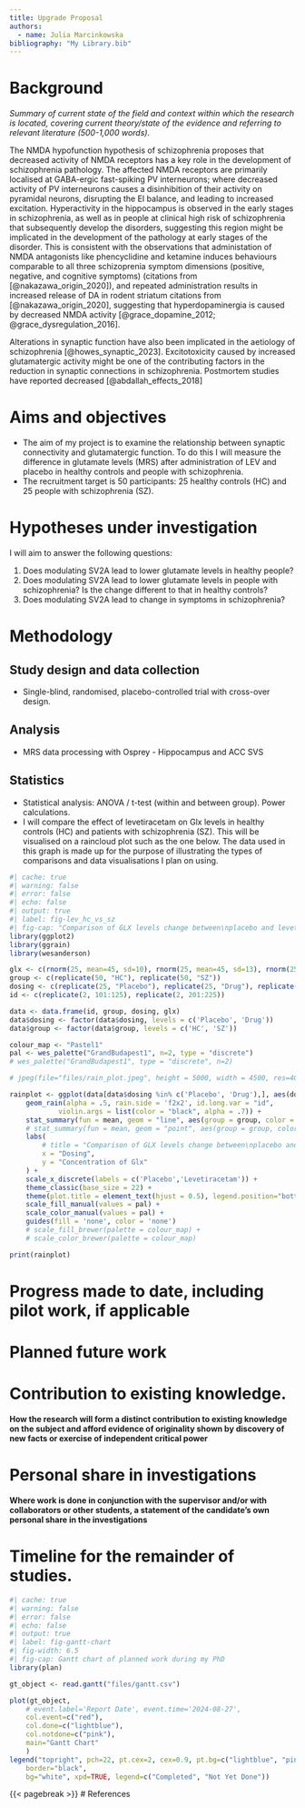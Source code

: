 ```yaml
---
title: Upgrade Proposal
authors:
  - name: Julia Marcinkowska
bibliography: "My Library.bib"
---
```


# Background
*Summary of current state of the field and context within which the research is located, covering current theory/state of the evidence and referring to relevant literature (500-1,000 words).*

The [NMDA]{.gls} hypofunction hypothesis of schizophrenia proposes that decreased activity of [NMDA]{.gls} receptors has a key role in the development of schizophrenia pathology. The affected [NMDA]{.gls} receptors are primarily localised at [GABA]{.gls}-ergic fast-spiking [PV]{.gls} interneurons; where decreased activity of [PV]{.gls} interneurons causes a disinhibition of their activity on pyramidal neurons, disrupting the [EI]{.gls} balance, and leading to increased excitation. Hyperactivity in the hippocampus is observed in the early stages in schizophrenia, as well as in people at clinical high risk of schizophrenia that subsequently develop the disorders, suggesting this region might be implicated in the development of the pathology at early stages of the disorder. This is consistent with the observations that administation of [NMDA]{.gls} antagonists like phencyclidine and ketamine induces behaviours comparable to all three schizoprenia symptom dimensions (positive, negative, and cognitive symptoms) (citations from [@nakazawa_origin_2020]), and repeated administration results in increased release of [DA]{.gls} in rodent striatum citations from [@nakazawa_origin_2020], suggesting that hyperdopaminergia is caused by decreased [NMDA]{.gls} activity [@grace_dopamine_2012; @grace_dysregulation_2016].  

Alterations in synaptic function have also been implicated in the aetiology of schizophrenia [@howes_synaptic_2023]. Excitotoxicity caused by increased glutamatergic activity might be one of the contributing factors in the reduction in synaptic connections in schizophrenia. Postmortem studies have reported decreased [@abdallah_effects_2018]

# Aims and objectives

-	The aim of my project is to examine the relationship between synaptic connectivity and glutamatergic function. To do this I will measure the difference in glutamate levels (MRS) after administration of LEV and placebo in healthy controls and people with schizophrenia. 
-	The recruitment target is 50 participants: 25 healthy controls (HC) and 25 people with schizophrenia (SZ).

# Hypotheses under investigation

I will aim to answer the following questions: 

1. Does modulating SV2A lead to lower glutamate levels in healthy people? 
2. Does modulating SV2A lead to lower glutamate levels in people with schizophrenia? Is the change different to that in healthy controls? 
3. Does modulating SV2A lead to change in symptoms in schizophrenia?

# Methodology

## Study design and data collection

-	Single-blind, randomised, placebo-controlled trial with cross-over design.

## Analysis

- MRS data processing with Osprey - Hippocampus and ACC SVS

## Statistics

- Statistical analysis: ANOVA / t-test (within and between group). Power calculations. 
- I will compare the effect of levetiracetam on Glx levels in healthy controls (HC) and patients with schizophrenia (SZ). This will be visualised on a raincloud plot such as the one below. The data used in this graph is made up for the purpose of illustrating the types of comparisons and data visualisations I plan on using.

```r
#| cache: true
#| warning: false
#| error: false
#| echo: false
#| output: true
#| label: fig-lev_hc_vs_sz
#| fig-cap: "Comparison of GLX levels change between\nplacebo and levetiracetam in HC and SZ"
library(ggplot2)
library(ggrain)
library(wesanderson)

glx <- c(rnorm(25, mean=45, sd=10), rnorm(25, mean=45, sd=13), rnorm(25, mean=69, sd=10), rnorm(25, mean=45, sd=10))
group <- c(replicate(50, "HC"), replicate(50, "SZ"))
dosing <- c(replicate(25, "Placebo"), replicate(25, "Drug"), replicate(25, "Placebo"), replicate(25, "Drug"))
id <- c(replicate(2, 101:125), replicate(2, 201:225))

data <- data.frame(id, group, dosing, glx)
data$dosing <- factor(data$dosing, levels = c('Placebo', 'Drug'))
data$group <- factor(data$group, levels = c('HC', 'SZ'))

colour_map <- "Pastel1"
pal <- wes_palette("GrandBudapest1", n=2, type = "discrete")
# wes_palette("GrandBudapest1", type = "discrete", n=2)

# jpeg(file="files/rain_plot.jpeg", height = 5000, width = 4500, res=400)

rainplot <- ggplot(data[data$dosing %in% c('Placebo', 'Drug'),], aes(dosing, glx, fill = group, color=group)) +
    geom_rain(alpha = .5, rain.side = 'f2x2', id.long.var = "id",
            violin.args = list(color = "black", alpha = .7)) +
    stat_summary(fun = mean, geom = "line", aes(group = group, color = group), lwd=1.5) +
    # stat_summary(fun = mean, geom = "point", aes(group = group, color = group)) +
    labs(
        # title = "Comparison of GLX levels change between\nplacebo and levetiracetam in HC and SZ",
        x = "Dosing",
        y = "Concentration of Glx"
    ) +
    scale_x_discrete(labels = c('Placebo','Levetiracetam')) +
    theme_classic(base_size = 22) +
    theme(plot.title = element_text(hjust = 0.5), legend.position="bottom") +
    scale_fill_manual(values = pal) +
    scale_color_manual(values = pal) +
    guides(fill = 'none', color = 'none')
    # scale_fill_brewer(palette = colour_map) +
    # scale_color_brewer(palette = colour_map) 

print(rainplot)
```

# Progress made to date, including pilot work, if applicable

# Planned future work

# Contribution to existing knowledge.
**How the research will form a distinct contribution to existing knowledge on the subject and afford evidence of originality shown by discovery of new facts or exercise of independent critical power**

# Personal share in investigations
**Where work is done in conjunction with the supervisor and/or with collaborators or other students, a statement of the candidate’s own personal share in the investigations**

# Timeline for the remainder of studies.

```r
#| cache: true
#| warning: false
#| error: false
#| echo: false
#| output: true
#| label: fig-gantt-chart
#| fig-width: 6.5
#| fig-cap: Gantt chart of planned work during my PhD
library(plan)

gt_object <- read.gantt("files/gantt.csv") 

plot(gt_object,
    # event.label='Report Date', event.time='2024-08-27',
    col.event=c("red"),
    col.done=c("lightblue"),
    col.notdone=c("pink"),
    main="Gantt Chart"
    )
legend("topright", pch=22, pt.cex=2, cex=0.9, pt.bg=c("lightblue", "pink"),
    border="black",
    bg="white", xpd=TRUE, legend=c("Completed", "Not Yet Done"))
```


{{< pagebreak >}}
# References

::: {#refs}
:::